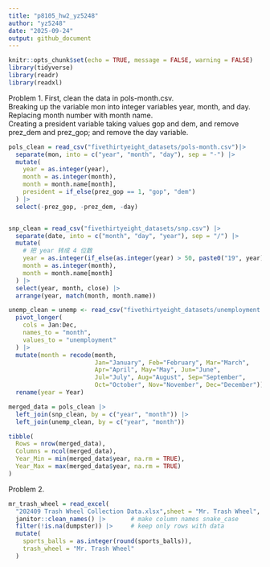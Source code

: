 ```yaml
---
title: "p8105_hw2_yz5248"
author: "yz5248"
date: "2025-09-24"
output: github_document
---
```


```r
knitr::opts_chunk$set(echo = TRUE, message = FALSE, warning = FALSE)
library(tidyverse)
library(readr)
library(readxl)
```

Problem 1. 
First, clean the data in pols-month.csv.  
Breaking up the variable mon into integer variables year, month, and day.  
Replacing month number with month name.  
Creating a president variable taking values gop and dem, and remove prez_dem and prez_gop; and remove the day variable.
```r
pols_clean = read_csv("fivethirtyeight_datasets/pols-month.csv")|>
  separate(mon, into = c("year", "month", "day"), sep = "-") |>
  mutate(
    year = as.integer(year),
    month = as.integer(month),
    month = month.name[month],
    president = if_else(prez_gop == 1, "gop", "dem")
  ) |>
  select(-prez_gop, -prez_dem, -day)



```


```r

snp_clean = read_csv("fivethirtyeight_datasets/snp.csv") |>
  separate(date, into = c("month", "day", "year"), sep = "/") |> 
  mutate(
    # 把 year 转成 4 位数
    year = as.integer(if_else(as.integer(year) > 50, paste0("19", year), paste0("20", year))),
    month = as.integer(month),
    month = month.name[month]
  ) |>
  select(year, month, close) |>
  arrange(year, match(month, month.name))

```

```r
unemp_clean = unemp <- read_csv("fivethirtyeight_datasets/unemployment.csv")|>
  pivot_longer(
    cols = Jan:Dec,
    names_to = "month",
    values_to = "unemployment"
  ) |>
  mutate(month = recode(month,
                        Jan="January", Feb="February", Mar="March",
                        Apr="April", May="May", Jun="June",
                        Jul="July", Aug="August", Sep="September",
                        Oct="October", Nov="November", Dec="December")) |>
  rename(year = Year)


```

```r
merged_data = pols_clean |>
  left_join(snp_clean, by = c("year", "month")) |>
  left_join(unemp_clean, by = c("year", "month"))

tibble(
  Rows = nrow(merged_data),
  Columns = ncol(merged_data),
  Year_Min = min(merged_data$year, na.rm = TRUE),
  Year_Max = max(merged_data$year, na.rm = TRUE)
)

```


Problem 2. 

```r
mr_trash_wheel = read_excel(
  "202409 Trash Wheel Collection Data.xlsx",sheet = "Mr. Trash Wheel", skip = 1) |>
  janitor::clean_names() |>       # make column names snake_case
  filter(!is.na(dumpster)) |>     # keep only rows with data
  mutate(
    sports_balls = as.integer(round(sports_balls)),
    trash_wheel = "Mr. Trash Wheel"
  )

```

